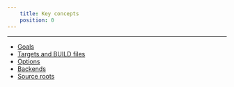 ```yaml
---
    title: Key concepts
    position: 0
---
```




---

- [Goals](./goals.mdx) 
- [Targets and BUILD files](./targets-and-build-files.mdx)
- [Options](./options.mdx)
- [Backends](./backends.mdx) 
- [Source roots](./source-roots.mdx)